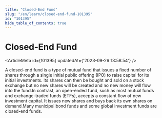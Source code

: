 ```yaml
---
title: "Closed-End Fund"
slug: "/en/learn/closed-end-fund-101395"
id: "101395"
hide_table_of_contents: true
---
```



# Closed-End Fund

<ArticleMeta id={101395} updatedAt={'2023-09-26 13:58:54'} />
<div className='border-solid border-b border-t-0 my-4 border-[var(--ifm-color-gray-300)]' />

A closed-end fund is a type of mutual fund that issues a fixed number of shares through a single initial public offering (IPO) to raise capital for its initial investments. Its shares can then be bought and sold on a stock exchange but no new shares will be created and no new money will flow into the fund.In contrast, an open-ended fund, such as most mutual funds and exchange-traded funds (ETFs), accepts a constant flow of new investment capital. It issues new shares and buys back its own shares on demand.Many municipal bond funds and some global investment funds are closed-end funds.
